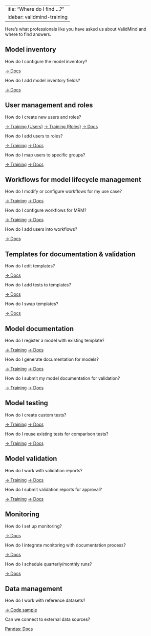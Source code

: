  ---
title: "Where do I find &hellip;?"
sidebar: validmind-training
---

Here's what professionals like you have asked us about ValidMind and where to find answers.

## Model inventory

:::: {.flex .flex-wrap .justify-around}

::: {.w-60-ns .nb2 .pr2}
How do I configure the model inventory?
:::

::: {.w-40-ns .nb2 .pl2}
[→ Docs](https://docs.validmind.ai/guide/model-inventory/managing-model-inventory.html){.button-small target="blank"}
:::

::::

:::: {.flex .flex-wrap .justify-around}

::: {.w-60-ns .nb2 .pr2}
How do I add model inventory fields?
:::

::: {.w-40-ns .nb2 .pl2}
[→ Docs](https://docs.validmind.ai/guide/model-inventory/manage-inventory-custom-fields.html){.button-small target="blank"}
:::

::::

## User management and roles

:::: {.flex .flex-wrap .justify-around}

::: {.w-60-ns .nb2 .pr2}
How do I create new users and roles?
:::

::: {.w-40-ns .nb2 .pl2}
[→ Training (Users)](https://docs.validmind.ai/training/administrator-fundamentals/administrator-fundamentals.html#/section-4){.button-small target="blank"}  [→ Training (Roles)](https://docs.validmind.ai/training/administrator-fundamentals/administrator-fundamentals.html#/section-6){.button-small target="blank"} [→ Docs](https://docs.validmind.ai/guide/managing-users/manage-users.html){.button-small target="blank"}
:::

::::

:::: {.flex .flex-wrap .justify-around}

::: {.w-60-ns .nb2 .pr2}
How do I add users to roles?
:::

::: {.w-40-ns .nb2 .pl2}
[→ Training](https://docs.validmind.ai/training/administrator-fundamentals/administrator-fundamentals.html#/section-4){.button-small target="blank"} [→ Docs](https://docs.validmind.ai/guide/managing-users/manage-roles.html){.button-small target="blank"}
:::

::::

:::: {.flex .flex-wrap .justify-around}

::: {.w-60-ns .nb2 .pr2}
How do I map users to specific groups?
:::

::: {.w-40-ns .nb2 .pl2}
[→ Training](https://docs.validmind.ai/training/administrator-fundamentals/administrator-fundamentals.html#/section-4){.button-small target="blank"} [→ Docs](https://docs.validmind.ai/guide/managing-users/manage-groups.html){.button-small target="blank"}
:::

::::

## Workflows for model lifecycle management

:::: {.flex .flex-wrap .justify-around}

::: {.w-60-ns .nb2 .pr2}
How do I modify or configure workflows for my use case?
:::

::: {.w-40-ns .nb2 .pl2}
[→ Training](https://docs.validmind.ai/training/administrator-fundamentals/administrator-fundamentals.html#/section-12){.button-small target="blank"} [→ Docs](https://docs.validmind.ai/guide/model-workflows/working-with-model-workflows.html){.button-small target="blank"}
:::

::::

:::: {.flex .flex-wrap .justify-around}

::: {.w-60-ns .nb2 .pr2}
How do I configure workflows for MRM?
:::

::: {.w-40-ns .nb2 .pl2}
[→ Training](https://docs.validmind.ai/training/administrator-fundamentals/administrator-fundamentals.html#/section-12){.button-small target="blank"} [→ Docs](https://docs.validmind.ai/guide/model-workflows/set-up-model-workflows.html){.button-small target="blank"}
:::

::::

:::: {.flex .flex-wrap .justify-around}

::: {.w-60-ns .nb2 .pr2}
How do I add users into workflows?
:::

::: {.w-40-ns .nb2 .pl2}
[→ Docs](https://docs.validmind.ai/guide/managing-users/manage-roles.html){.button-small target="blank"}
:::

::::

## Templates for documentation & validation

:::: {.flex .flex-wrap .justify-around}

::: {.w-60-ns .nb2 .pr2}
How do I edit templates?
:::

::: {.w-40-ns .nb2 .pl2}
[→ Docs](https://docs.validmind.ai/guide/model-documentation/customize-documentation-templates.html){.button-small target="blank"}
:::

::::

:::: {.flex .flex-wrap .justify-around}

::: {.w-60-ns .nb2 .pr2}
How do I add tests to templates?
:::

::: {.w-40-ns .nb2 .pl2}
[→ Docs](https://docs.validmind.ai/guide/model-documentation/customize-documentation-templates.html){.button-small target="blank"}
:::

::::

:::: {.flex .flex-wrap .justify-around}

::: {.w-60-ns .nb2 .pr2}
How do I swap templates?
:::

::: {.w-40-ns .nb2 .pl2}
[→ Docs](https://docs.validmind.ai/guide/model-documentation/customize-documentation-templates.html){.button-small target="blank"}
:::

::::

## Model documentation

:::: {.flex .flex-wrap .justify-around}

::: {.w-60-ns .nb2 .pr2}
How do I register a model with existing template?
:::

::: {.w-40-ns .nb2 .pl2}
[→ Training](https://docs.validmind.ai/training/developer-fundamentals/developer-fundamentals.html){.button-small target="blank"} [→ Docs](https://docs.validmind.ai/guide/model-inventory/register-models-in-inventory.html){.button-small target="blank"}
:::

::::

:::: {.flex .flex-wrap .justify-around}

::: {.w-60-ns .nb2 .pr2}
How do I generate documentation for models?
:::

::: {.w-40-ns .nb2 .pl2}
[→ Training](https://docs.validmind.ai/training/developer-fundamentals/developer-fundamentals.html){.button-small target="blank"} [→ Docs](https://docs.validmind.ai/developers/documenting-models.html){.button-small target="blank"}
:::

::::

:::: {.flex .flex-wrap .justify-around}

::: {.w-60-ns .nb2 .pr2}
How do I submit my model documentation for validation?
:::

::: {.w-40-ns .nb2 .pl2}
[→ Training](https://docs.validmind.ai/training/developer-fundamentals/developer-fundamentals.html){.button-small target="blank"} [→ Docs](https://docs.validmind.ai/guide/model-documentation/submit-for-approval.html){.button-small target="blank"}
:::

::::

## Model testing

:::: {.flex .flex-wrap .justify-around}

::: {.w-60-ns .nb2 .pr2}
How do I create custom tests?
:::

::: {.w-40-ns .nb2 .pl2}
[→ Training](https://docs.validmind.ai/training/developer-fundamentals/developer-fundamentals.html){.button-small target="blank"} [→ Docs](https://docs.validmind.ai/developers/run-tests-and-test-suites.html){.button-small target="blank"}
:::

::::

:::: {.flex .flex-wrap .justify-around}

::: {.w-60-ns .nb2 .pr2}
How do I reuse existing tests for comparison tests?
:::

::: {.w-40-ns .nb2 .pl2}
[→ Training](https://docs.validmind.ai/training/developer-fundamentals/developer-fundamentals.html){.button-small target="blank"} [→ Docs](https://docs.validmind.ai/developers/run-tests-and-test-suites.html){.button-small target="blank"}
:::

::::

## Model validation

:::: {.flex .flex-wrap .justify-around}

::: {.w-60-ns .nb2 .pr2}
How do I work with validation reports?
:::

::: {.w-40-ns .nb2 .pl2}
[→ Training](https://docs.validmind.ai/training/validator-fundamentals/validator-fundamentals.html#/prepare-validation-reports){.button-small target="blank"} [→ Docs](https://docs.validmind.ai/guide/model-validation/working-with-model-findings.html){.button-small target="blank"}
:::

::::

:::: {.flex .flex-wrap .justify-around}

::: {.w-60-ns .nb2 .pr2}
How do I submit validation reports for approval?
:::

::: {.w-40-ns .nb2 .pl2}
[→ Training](https://docs.validmind.ai/training/validator-fundamentals/validator-fundamentals.html#/submit-for-review-and-approval){.button-small target="blank"} [→ Docs](https://docs.validmind.ai/guide/model-documentation/submit-for-approval.html){.button-small target="blank"}
:::

::::

## Monitoring

:::: {.flex .flex-wrap .justify-around}

::: {.w-60-ns .nb2 .pr2}
How do I set up monitoring?
:::

::: {.w-40-ns .nb2 .pl2}
[→ Docs](https://docs.validmind.ai/guide/monitoring/enable-monitoring.html){.button-small target="blank"}
:::

::::

:::: {.flex .flex-wrap .justify-around}

::: {.w-60-ns .nb2 .pr2}
How do I integrate monitoring with documentation process?
:::

::: {.w-40-ns .nb2 .pl2}
[→ Docs](https://docs.validmind.ai/guide/monitoring/ongoing-monitoring.html){.button-small target="blank"}
:::

::::

:::: {.flex .flex-wrap .justify-around}

::: {.w-60-ns .nb2 .pr2}
How do I schedule quarterly/monthly runs?
:::

::: {.w-40-ns .nb2 .pl2}
[→ Docs](https://docs.validmind.ai/guide/monitoring/work-with-metrics-over-time.html){.button-small target="blank"}
:::

::::

## Data management

:::: {.flex .flex-wrap .justify-around}

::: {.w-60-ns .nb2 .pr2}
How do I work with reference datasets?
:::

::: {.w-40-ns .nb2 .pl2}
[→ Code sample](https://docs.validmind.ai/notebooks/code_samples/nlp_and_llm/llm_summarization_demo.html#initialize-the-python-environment){.button-small target="blank"}
:::

::::

:::: {.flex .flex-wrap .justify-around}

::: {.w-60-ns .nb2 .pr2}
Can we connect to external data sources?
:::

::: {.w-40-ns .nb2 .pl2}
[Pandas: Docs](https://pandas.pydata.org/docs/getting_started/intro_tutorials/02_read_write.html){.button-small target="blank"} 
:::

::::